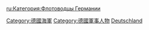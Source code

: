 [[Category:德國海軍|Category:德國海軍]]
[[Category:德國軍事人物|Category:德國軍事人物]]
[[Category:海軍人物|Deutschland]]

[[ru:Категория:Флотоводцы_Германии|ru:Категория:Флотоводцы Германии]]